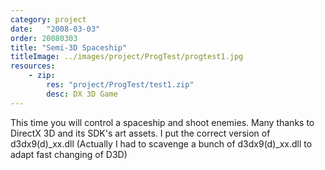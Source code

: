 ```yaml
---
category: project
date:   "2008-03-03"
order: 20080303
title: "Semi-3D Spaceship"
titleImage: ../images/project/ProgTest/progtest1.jpg
resources:
    - zip:
        res: "project/ProgTest/test1.zip"
        desc: DX 3D Game
---
```


This time you will control a spaceship and shoot enemies. Many thanks to DirectX 3D and its SDK's art assets. I put the correct version of d3dx9(d)_xx.dll (Actually I had to scavenge a bunch of d3dx9(d)_xx.dll to adapt fast changing of D3D)
